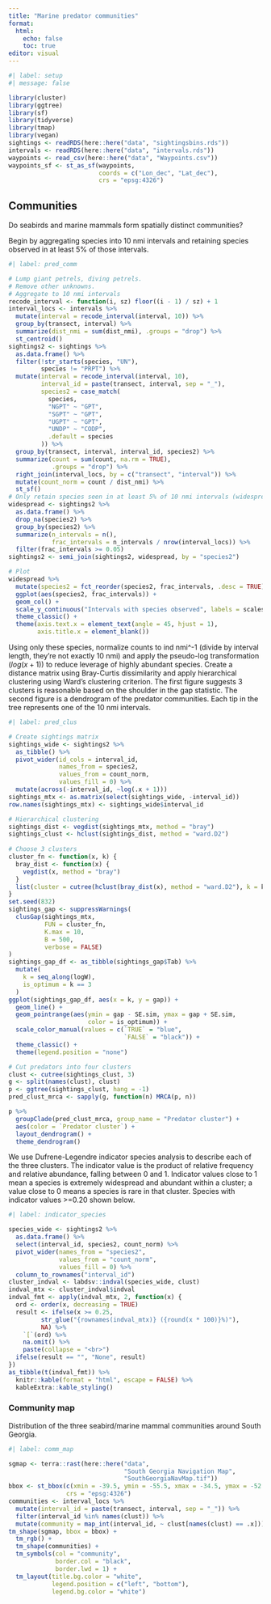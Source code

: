 ```yaml
---
title: "Marine predator communities"
format: 
  html:
    echo: false
    toc: true
editor: visual
---
```


```r
#| label: setup
#| message: false

library(cluster)
library(ggtree)
library(sf)
library(tidyverse)
library(tmap)
library(vegan)
sightings <- readRDS(here::here("data", "sightingsbins.rds"))
intervals <- readRDS(here::here("data", "intervals.rds"))
waypoints <- read_csv(here::here("data", "Waypoints.csv"))
waypoints_sf <- st_as_sf(waypoints, 
                         coords = c("Lon_dec", "Lat_dec"),
                         crs = "epsg:4326")

```

## Communities

Do seabirds and marine mammals form spatially distinct communities?

Begin by aggregating species into 10 nmi intervals and retaining species observed in at least 5% of those intervals.

```r
#| label: pred_comm

# Lump giant petrels, diving petrels.
# Remove other unknowns.
# Aggregate to 10 nmi intervals
recode_interval <- function(i, sz) floor((i - 1) / sz) + 1
interval_locs <- intervals %>%
  mutate(interval = recode_interval(interval, 10)) %>%
  group_by(transect, interval) %>%
  summarize(dist_nmi = sum(dist_nmi), .groups = "drop") %>%
  st_centroid()
sightings2 <- sightings %>% 
  as.data.frame() %>% 
  filter(!str_starts(species, "UN"),
         species != "PRPT") %>% 
  mutate(interval = recode_interval(interval, 10),
         interval_id = paste(transect, interval, sep = "_"),
         species2 = case_match(
           species,
           "NGPT" ~ "GPT",
           "SGPT" ~ "GPT",
           "UGPT" ~ "GPT",
           "UNDP" ~ "CODP",
           .default = species
         )) %>% 
  group_by(transect, interval, interval_id, species2) %>%
  summarize(count = sum(count, na.rm = TRUE),
            .groups = "drop") %>% 
  right_join(interval_locs, by = c("transect", "interval")) %>% 
  mutate(count_norm = count / dist_nmi) %>% 
  st_sf()
# Only retain species seen in at least 5% of 10 nmi intervals (widespread species)
widespread <- sightings2 %>% 
  as.data.frame() %>% 
  drop_na(species2) %>% 
  group_by(species2) %>%
  summarize(n_intervals = n(),
            frac_intervals = n_intervals / nrow(interval_locs)) %>% 
  filter(frac_intervals >= 0.05)
sightings2 <- semi_join(sightings2, widespread, by = "species2")

# Plot
widespread %>% 
  mutate(species2 = fct_reorder(species2, frac_intervals, .desc = TRUE)) %>% 
  ggplot(aes(species2, frac_intervals)) +
  geom_col() +
  scale_y_continuous("Intervals with species observed", labels = scales::percent) +
  theme_classic() +
  theme(axis.text.x = element_text(angle = 45, hjust = 1),
        axis.title.x = element_blank())

```

Using only these species, normalize counts to ind nmi\^-1 (divide by interval length, they're not exactly 10 nmi) and apply the pseudo-log transformation ($log(x+1)$) to reduce leverage of highly abundant species. Create a distance matrix using Bray-Curtis dissimilarity and apply hierarchical clustering using Ward's clustering criterion. The first figure suggests 3 clusters is reasonable based on the shoulder in the gap statistic. The second figure is a dendrogram of the predator communities. Each tip in the tree represents one of the 10 nmi intervals.

```r
#| label: pred_clus

# Create sightings matrix
sightings_wide <- sightings2 %>%
  as_tibble() %>%
  pivot_wider(id_cols = interval_id,
              names_from = species2,
              values_from = count_norm,
              values_fill = 0) %>%
  mutate(across(-interval_id, ~log(.x + 1)))
sightings_mtx <- as.matrix(select(sightings_wide, -interval_id))
row.names(sightings_mtx) <- sightings_wide$interval_id

# Hierarchical clustering
sightings_dist <- vegdist(sightings_mtx, method = "bray")
sightings_clust <- hclust(sightings_dist, method = "ward.D2")
 
# Choose 3 clusters
cluster_fn <- function(x, k) {
  bray_dist <- function(x) {
    vegdist(x, method = "bray")
  }
  list(cluster = cutree(hclust(bray_dist(x), method = "ward.D2"), k = k))
}
set.seed(832)
sightings_gap <- suppressWarnings(
  clusGap(sightings_mtx, 
          FUN = cluster_fn,
          K.max = 10, 
          B = 500,
          verbose = FALSE)
)
sightings_gap_df <- as_tibble(sightings_gap$Tab) %>% 
  mutate(
    k = seq_along(logW),
    is_optimum = k == 3
  )
ggplot(sightings_gap_df, aes(x = k, y = gap)) +
  geom_line() +
  geom_pointrange(aes(ymin = gap - SE.sim, ymax = gap + SE.sim,
                      color = is_optimum)) +
  scale_color_manual(values = c(`TRUE` = "blue",
                                `FALSE` = "black")) +
  theme_classic() +
  theme(legend.position = "none")

# Cut predators into four clusters
clust <- cutree(sightings_clust, 3)
g <- split(names(clust), clust)
p <- ggtree(sightings_clust, hang = -1)
pred_clust_mrca <- sapply(g, function(n) MRCA(p, n))

p %>% 
  groupClade(pred_clust_mrca, group_name = "Predator cluster") + 
  aes(color = `Predator cluster`) +
  layout_dendrogram() +
  theme_dendrogram()

```

We use Dufrene-Legendre indicator species analysis to describe each of the three clusters. The indicator value is the product of relative frequency and relative abundance, falling between 0 and 1. Indicator values close to 1 mean a species is extremely widespread and abundant within a cluster; a value close to 0 means a species is rare in that cluster. Species with indicator values \>=0.20 shown below.

```r
#| label: indicator_species

species_wide <- sightings2 %>% 
  as.data.frame() %>% 
  select(interval_id, species2, count_norm) %>% 
  pivot_wider(names_from = "species2",
              values_from = "count_norm",
              values_fill = 0) %>% 
  column_to_rownames("interval_id")
cluster_indval <- labdsv::indval(species_wide, clust)
indval_mtx <- cluster_indval$indval
indval_fmt <- apply(indval_mtx, 2, function(x) {
  ord <- order(x, decreasing = TRUE)
  result <- ifelse(x >= 0.25, 
         str_glue("{rownames(indval_mtx)} ({round(x * 100)}%)"),
         NA) %>% 
    `[`(ord) %>% 
    na.omit() %>% 
    paste(collapse = "<br>")
  ifelse(result == "", "None", result)
})
as_tibble(t(indval_fmt)) %>% 
  knitr::kable(format = "html", escape = FALSE) %>% 
  kableExtra::kable_styling()

```

### Community map

Distribution of the three seabird/marine mammal communities around South Georgia.

```r
#| label: comm_map

sgmap <- terra::rast(here::here("data", 
                                "South Georgia Navigation Map", 
                                "SouthGeorgiaNavMap.tif"))
bbox <- st_bbox(c(xmin = -39.5, ymin = -55.5, xmax = -34.5, ymax = -52.5),
                crs = "epsg:4326")
communities <- interval_locs %>% 
  mutate(interval_id = paste(transect, interval, sep = "_")) %>% 
  filter(interval_id %in% names(clust)) %>% 
  mutate(community = map_int(interval_id, ~ clust[names(clust) == .x]))
tm_shape(sgmap, bbox = bbox) +
  tm_rgb() +
  tm_shape(communities) +
  tm_symbols(col = "community",
             border.col = "black",
             border.lwd = 1) +
  tm_layout(title.bg.color = "white",
            legend.position = c("left", "bottom"), 
            legend.bg.color = "white")

```

